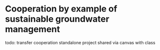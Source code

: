 # Cooperation by example of sustainable groundwater management

todo: transfer cooperation standalone project shared via canvas with class
